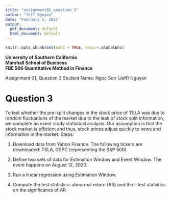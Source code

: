 ```yaml
---
title: "assignment01_question_3"
author: "Jeff Nguyen"
date: "February 5, 2021"
output:
  pdf_document: default
  html_document: default
---
```


```r
knitr::opts_chunk$set(echo = TRUE, envir=.GlobalEnv)
```

**University of Southern California**  
**Marshall School of Business**  
**FBE 506 Quantitative Method in Finance**

Assignment 01, Question 3 
Student Name: Ngoc Son (Jeff) Nguyen  


# **Question 3**
  
To test whether the pre-split changes in the stock price of TSLA was due to random fluctuations of the market due to the leak of stock split information, we complete an event study statistical analysis. Our assumption is that the stock market is efficient and thus, stock prices adjust quickly to news and information in the market. Steps:
  
1. Download data from Yahoo Finance. The following tickers are downloaded: TSLA, GSPC (representing the S&P 500).
  
2. Define two sets of data for Estimation Window and Event Window. The event happens on August 12, 2020.
  
3. Run a linear regression using Estimation Window.
  
4. Compute the test statistics: abnormal return (AR) and the t-test statistics on the significance of AR
  


  
